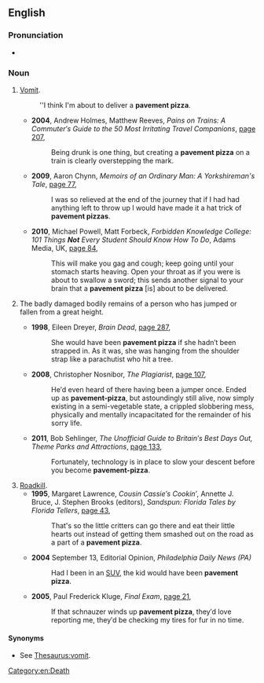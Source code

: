 {{also|pavement-pizza}}
==English==

===Pronunciation===
* {{audio|en-au-pavement pizza.ogg|Audio (AU)|lang=en}}

===Noun===
{{en-noun|~}}

# {{lb|en|UK|Australia|humorous}} [[vomit|Vomit]].
#: ''I think I'm about to deliver a '''pavement pizza'''.
#* '''2004''', Andrew Holmes, Matthew Reeves, ''Pains on Trains: A Commuter′s Guide to the 50 Most Irritating Travel Companions'', [http://books.google.com.au/books?id=-g0G49FmRKQC&pg=PA207&dq=%22pavement+pizza%22|%22pavement+pizzas%22+-intitle:%22%22+-inauthor:%22%22&hl=en&sa=X&ei=OWXVT5_aIMPYigfuvJ2oAw&redir_esc=y#v=onepage&q=%22pavement%20pizza%22|%22pavement%20pizzas%22%20-intitle%3A%22%22%20-inauthor%3A%22%22&f=false page 207],
#*: Being drunk is one thing, but creating a '''pavement pizza''' on a train is clearly overstepping the mark.
#* '''2009''', Aaron Chynn, ''Memoirs of an Ordinary Man: A Yorkshireman's Tale'', [http://books.google.com.au/books?id=hayL7pkAapUC&pg=PA77&dq=%22pavement+pizza%22|%22pavement+pizzas%22+-intitle:%22%22+-inauthor:%22%22&hl=en&sa=X&ei=OWXVT5_aIMPYigfuvJ2oAw&redir_esc=y#v=onepage&q=%22pavement%20pizza%22|%22pavement%20pizzas%22%20-intitle%3A%22%22%20-inauthor%3A%22%22&f=false page 77],
#*: I was so relieved at the end of the journey that if I had had anything left to throw up I would have made it a hat trick of '''pavement pizzas'''.
#* '''2010''', Michael Powell, Matt Forbeck, ''Forbidden Knowledge College: 101 Things '''Not''' Every Student Should Know How To Do'', Adams Media, UK, [http://books.google.com.au/books?id=9pNatToRRzIC&pg=PA84&dq=%22pavement+pizza%22|%22pavement+pizzas%22+-intitle:%22%22+-inauthor:%22%22&hl=en&sa=X&ei=OWXVT5_aIMPYigfuvJ2oAw&redir_esc=y#v=onepage&q=%22pavement%20pizza%22|%22pavement%20pizzas%22%20-intitle%3A%22%22%20-inauthor%3A%22%22&f=false page 84],
#*: This will make you gag and cough; keep going until your stomach starts heaving. Open your throat as if you were is about to swallow a sword; this sends another signal to your brain that a '''pavement pizza''' [is] about to be delivered.
# {{lb|en|humorous}} The badly damaged bodily remains of a person who has jumped or fallen from a great height.
#* '''1998''', Eileen Dreyer, ''Brain Dead'', [http://books.google.com.au/books?id=_NICoNE4WMEC&q=%22pavement+pizza%22|%22pavement+pizzas%22+-intitle:%22%22+-inauthor:%22%22&dq=%22pavement+pizza%22|%22pavement+pizzas%22+-intitle:%22%22+-inauthor:%22%22&hl=en&sa=X&ei=OWXVT5_aIMPYigfuvJ2oAw&redir_esc=y page 287],
#*: She would have been '''pavement pizza''' if she hadn′t been strapped in. As it was, she was hanging from the shoulder strap like a parachutist who hit a tree.
#* '''2008''', Christopher Nosnibor, ''The Plagiarist'', [http://books.google.com.au/books?id=AsruF_BbGdUC&pg=PA107&dq=%22pavement+pizza%22|%22pavement+pizzas%22+-intitle:%22%22+-inauthor:%22%22&hl=en&sa=X&ei=OWXVT5_aIMPYigfuvJ2oAw&redir_esc=y#v=onepage&q=%22pavement%20pizza%22|%22pavement%20pizzas%22%20-intitle%3A%22%22%20-inauthor%3A%22%22&f=false page 107],
#*: He′d even heard of there having been a jumper once. Ended up as '''pavement-pizza''', but astoundingly still alive, now simply existing in a semi-vegetable state, a crippled slobbering mess, physically and mentally incapacitated for the remainder of his sorry life.
#* '''2011''', Bob Sehlinger, ''The Unofficial Guide to Britain′s Best Days Out, Theme Parks and Attractions'', [http://books.google.com.au/books?id=ptk82Uwd_ikC&pg=PA133&dq=%22pavement+pizza%22|%22pavement+pizzas%22+-intitle:%22%22+-inauthor:%22%22&hl=en&sa=X&ei=OWXVT5_aIMPYigfuvJ2oAw&redir_esc=y#v=onepage&q=%22pavement%20pizza%22|%22pavement%20pizzas%22%20-intitle%3A%22%22%20-inauthor%3A%22%22&f=false page 133],
#*: Fortunately, technology is in place to slow your descent before you become '''pavement-pizza'''.
# [[roadkill|Roadkill]].
#* '''1995''', Margaret Lawrence, ''Cousin Cassie′s Cookin′'', Annette J. Bruce, J. Stephen Brooks (editors), ''Sandspun: Florida Tales by Florida Tellers'', [http://books.google.com.au/books?id=G5otiSFO0NgC&pg=PA43&dq=%22pavement+pizza%22|%22pavement+pizzas%22+-intitle:%22%22+-inauthor:%22%22&hl=en&sa=X&ei=OWXVT5_aIMPYigfuvJ2oAw&redir_esc=y#v=onepage&q=%22pavement%20pizza%22|%22pavement%20pizzas%22%20-intitle%3A%22%22%20-inauthor%3A%22%22&f=false page 43],
#*: That's so the little critters can go there and eat their little hearts out instead of getting them smashed out on the road as a part of a '''pavement pizza'''.
#* '''2004''' September 13, Editorial Opinion, ''Philadelphia Daily News (PA)''
#*: Had I been in an [[SUV]], the kid would have been '''pavement pizza'''.
#* '''2005''', Paul Frederick Kluge, ''Final Exam'', [http://books.google.com.au/books?id=aJ4DrWuTawEC&pg=PA21&dq=%22pavement+pizza%22|%22pavement+pizzas%22+-intitle:%22%22+-inauthor:%22%22&hl=en&sa=X&ei=OWXVT5_aIMPYigfuvJ2oAw&redir_esc=y#v=onepage&q=%22pavement%20pizza%22|%22pavement%20pizzas%22%20-intitle%3A%22%22%20-inauthor%3A%22%22&f=false page 21],
#*: If that schnauzer winds up '''pavement pizza''', they′d love reporting me, they′d be checking my tires for fur in no time.

====Synonyms====
* {{sense|vomit}} See [[Thesaurus:vomit]].

[[Category:en:Death]]